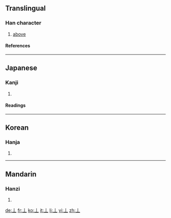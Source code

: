 {{see|上}}<!-- may be replaced by zh-forms -->

==Translingual==
===Han character===
{{Han char|rn=1|rad=一|as=01|sn=2|four=|canj=中一 (LM)}}
# [[above]]
====References====
{{Han ref|kx=0076.010|dkj=00007|dj=0137.020|hdz=10003.010|uh=4E04|ud=19972}}
----
==Japanese==
===Kanji===
{{ja-kanji|grade=|rs=一01}}
# {{defn|Japanese}}
====Readings====
{{ja-readings|on=[[しょう]] (shō)|kun=[[うえ]] (ue), [[かみ]] (kami)}}
----
==Korean==
===Hanja===
{{ko-hanja|hangeul=[[상]] (sang)|eumhun=[[위]] [[상]] (wi sang; "top")|rv=sang|mr=sang|y=sang}}
# {{defn|Korean}}
----
==Mandarin==
===Hanzi===
{{cmn-hanzi|pin=[[shàng]] ([[shang4]])|wg=shang<sup>4</sup>}}
# {{defn|Mandarin}}

[[de:丄]]
[[fr:丄]]
[[ko:丄]]
[[it:丄]]
[[li:丄]]
[[vi:丄]]
[[zh:丄]]